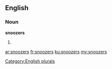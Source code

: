 ==English==

===Noun===
'''snoozers'''

# {{plural of|snoozer}}

[[Category:English plurals]]

[[ar:snoozers]]
[[fr:snoozers]]
[[ku:snoozers]]
[[my:snoozers]]